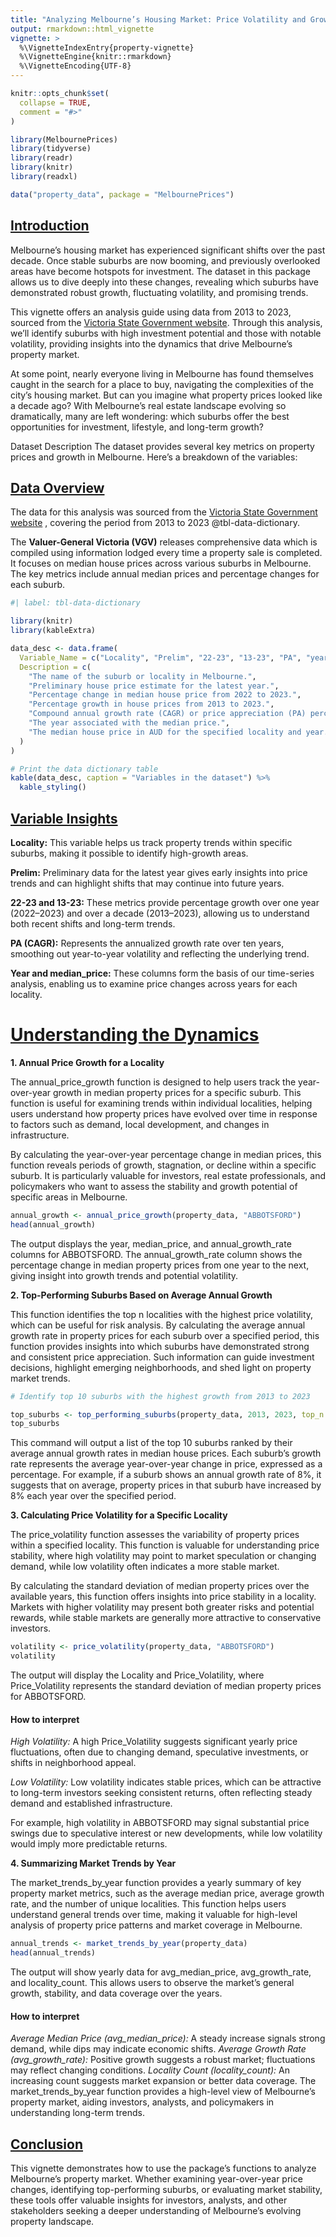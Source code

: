 ```yaml
---
title: "Analyzing Melbourne’s Housing Market: Price Volatility and Growth Trends (2013-2023)"
output: rmarkdown::html_vignette
vignette: >
  %\VignetteIndexEntry{property-vignette}
  %\VignetteEngine{knitr::rmarkdown}
  %\VignetteEncoding{UTF-8}
---
```


```r
knitr::opts_chunk$set(
  collapse = TRUE,
  comment = "#>"
)
```

```r
library(MelbournePrices)
library(tidyverse)
library(readr)
library(knitr)
library(readxl)
```

```r
data("property_data", package = "MelbournePrices")

```


## <u> Introduction </u>

Melbourne's housing market has experienced significant shifts over the past decade. Once stable suburbs are now booming, and previously overlooked areas have become hotspots for investment. The dataset in this package allows us to dive deeply into these changes, revealing which suburbs have demonstrated robust growth, fluctuating volatility, and promising trends.

This vignette offers an analysis guide using data from 2013 to 2023, sourced from the [Victoria State Government website](https://www.land.vic.gov.au/valuations/resources-and-reports/property-sales-statistics). Through this analysis, we’ll identify suburbs with high investment potential and those with notable volatility, providing insights into the dynamics that drive Melbourne’s property market.

At some point, nearly everyone living in Melbourne has found themselves caught in the search for a place to buy, navigating the complexities of the city's housing market. But can you imagine what property prices looked like a decade ago? With Melbourne's real estate landscape evolving so dramatically, many are left wondering: which suburbs offer the best opportunities for investment, lifestyle, and long-term growth?

Dataset Description
The dataset provides several key metrics on property prices and growth in Melbourne. Here’s a breakdown of the variables:

## <u>Data Overview</u>

The data for this analysis was sourced from the [Victoria State Government website](https://www.land.vic.gov.au/valuations/resources-and-reports/property-sales-statistics) , covering the period from 2013 to 2023 @tbl-data-dictionary. 

The **Valuer-General Victoria (VGV)** releases comprehensive data which is compiled using information lodged every time a property sale is completed. It focuses on median house prices across various suburbs in Melbourne. The key metrics include annual median prices and percentage changes for each suburb.


```r
#| label: tbl-data-dictionary

library(knitr)
library(kableExtra)

data_desc <- data.frame(
  Variable_Name = c("Locality", "Prelim", "22-23", "13-23", "PA", "year", "median_price"),
  Description = c(
    "The name of the suburb or locality in Melbourne.",
    "Preliminary house price estimate for the latest year.",
    "Percentage change in median house price from 2022 to 2023.",
    "Percentage growth in house prices from 2013 to 2023.",
    "Compound annual growth rate (CAGR) or price appreciation (PA) percentage.",
    "The year associated with the median price.",
    "The median house price in AUD for the specified locality and year."
  )
)

# Print the data dictionary table
kable(data_desc, caption = "Variables in the dataset") %>%
  kable_styling()

```

## <u>Variable Insights</u>

**Locality:** This variable helps us track property trends within specific suburbs, making it possible to identify high-growth areas.

**Prelim:** Preliminary data for the latest year gives early insights into price trends and can highlight shifts that may continue into future years.

**22-23 and 13-23:** These metrics provide percentage growth over one year (2022–2023) and over a decade (2013–2023), allowing us to understand both recent shifts and long-term trends.

**PA (CAGR):** Represents the annualized growth rate over ten years, smoothing out year-to-year volatility and reflecting the underlying trend.

**Year and median_price:** These columns form the basis of our time-series analysis, enabling us to examine price changes across years for each locality.

# <u>Understanding the Dynamics</u>

**1. Annual Price Growth for a Locality**

The annual_price_growth function is designed to help users track the year-over-year growth in median property prices for a specific suburb. This function is useful for examining trends within individual localities, helping users understand how property prices have evolved over time in response to factors such as demand, local development, and changes in infrastructure.

By calculating the year-over-year percentage change in median prices, this function reveals periods of growth, stagnation, or decline within a specific suburb. It is particularly valuable for investors, real estate professionals, and policymakers who want to assess the stability and growth potential of specific areas in Melbourne.

```r
annual_growth <- annual_price_growth(property_data, "ABBOTSFORD")
head(annual_growth)
```

The output displays the year, median_price, and annual_growth_rate columns for ABBOTSFORD. The annual_growth_rate column shows the percentage change in median property prices from one year to the next, giving insight into growth trends and potential volatility.

**2. Top-Performing Suburbs Based on Average Annual Growth **

This function identifies the top n localities with the highest price volatility, which can be useful for risk analysis. By calculating the average annual growth rate in property prices for each suburb over a specified period, this function provides insights into which suburbs have demonstrated strong and consistent price appreciation. Such information can guide investment decisions, highlight emerging neighborhoods, and shed light on property market trends.

```r
# Identify top 10 suburbs with the highest growth from 2013 to 2023

top_suburbs <- top_performing_suburbs(property_data, 2013, 2023, top_n = 10)
top_suburbs
```

This command will output a list of the top 10 suburbs ranked by their average annual growth rates in median house prices. Each suburb's growth rate represents the average year-over-year change in price, expressed as a percentage. For example, if a suburb shows an annual growth rate of 8%, it suggests that on average, property prices in that suburb have increased by 8% each year over the specified period.

**3. Calculating Price Volatility for a Specific Locality **

The price_volatility function assesses the variability of property prices within a specified locality. This function is valuable for understanding price stability, where high volatility may point to market speculation or changing demand, while low volatility often indicates a more stable market.

By calculating the standard deviation of median property prices over the available years, this function offers insights into price stability in a locality. Markets with higher volatility may present both greater risks and potential rewards, while stable markets are generally more attractive to conservative investors.

```r
volatility <- price_volatility(property_data, "ABBOTSFORD")
volatility
```

The output will display the Locality and Price_Volatility, where Price_Volatility represents the standard deviation of median property prices for ABBOTSFORD.

#### How to interpret   

*High Volatility:* A high Price_Volatility suggests significant yearly price fluctuations, often due to changing demand, speculative investments, or shifts in neighborhood appeal.

*Low Volatility:* Low volatility indicates stable prices, which can be attractive to long-term investors seeking consistent returns, often reflecting steady demand and established infrastructure.

For example, high volatility in ABBOTSFORD may signal substantial price swings due to speculative interest or new developments, while low volatility would imply more predictable returns.


**4. Summarizing Market Trends by Year **

The market_trends_by_year function provides a yearly summary of key property market metrics, such as the average median price, average growth rate, and the number of unique localities. This function helps users understand general trends over time, making it valuable for high-level analysis of property price patterns and market coverage in Melbourne.

```r
annual_trends <- market_trends_by_year(property_data)
head(annual_trends)
```

The output will show yearly data for avg_median_price, avg_growth_rate, and locality_count. This allows users to observe the market’s general growth, stability, and data coverage over the years.

#### How to interpret

*Average Median Price (avg_median_price):* A steady increase signals strong demand, while dips may indicate economic shifts.
*Average Growth Rate (avg_growth_rate):* Positive growth suggests a robust market; fluctuations may reflect changing conditions.
*Locality Count (locality_count):* An increasing count suggests market expansion or better data coverage.
The market_trends_by_year function provides a high-level view of Melbourne’s property market, aiding investors, analysts, and policymakers in understanding long-term trends.


## <u> Conclusion </u>

This vignette demonstrates how to use the package’s functions to analyze Melbourne’s property market. Whether examining year-over-year price changes, identifying top-performing suburbs, or evaluating market stability, these tools offer valuable insights for investors, analysts, and other stakeholders seeking a deeper understanding of Melbourne’s evolving property landscape.





